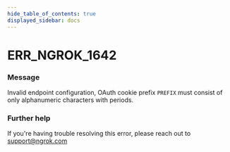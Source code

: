 ```yaml
---
hide_table_of_contents: true
displayed_sidebar: docs
---
```



# ERR_NGROK_1642

### Message

Invalid endpoint configuration, OAuth cookie prefix `PREFIX` must consist of only alphanumeric characters with periods.

### Further help

If you're having trouble resolving this error, please reach out to [support@ngrok.com](mailto:support@ngrok.com?subject=Help%20with%20ERR_NGROK_1642)

<ErrorDetails error="err_ngrok_1642" />
